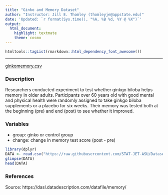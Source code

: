 ```yaml
---
title: "Ginko and Memory Dataset"
author: "Instructor: Jill E. Thomley (thomleyje@appstate.edu)"
date: 'Updated: `r format(Sys.time(), "%A, %B %d, %Y @ %X")`'
output: 
  html_document: 
    highlight: textmate
    theme: cosmo
---
```


```r
htmltools::tagList(rmarkdown::html_dependency_font_awesome())
```

<hr>

<i class="fas fa-database"></i> [ginkomemory.csv](https://raw.githubusercontent.com/STAT-JET-ASU/Datasets/master/Instructor/ginkomemory.csv)


### Description

Researchers conducted experiment to test whether ginkgo biloba helps memory in older adults. Participants over 60 years old with good mental and physical health were randomly assigned to take ginkgo biloba supplements or a placebo for six weeks. Their memory was tested both at the beginning (pre) and end (post) to see whether it improved.


### Variables

* group: ginko or control group
* change: change in memory test score (post - pre)

```r
library(dplyr)
DATA <- read.csv("https://raw.githubusercontent.com/STAT-JET-ASU/Datasets/master/Instructor/ginkomemory.csv")
glimpse(DATA)
head(DATA)
```


### References

Source: https://dasl.datadescription.com/datafile/memory/


